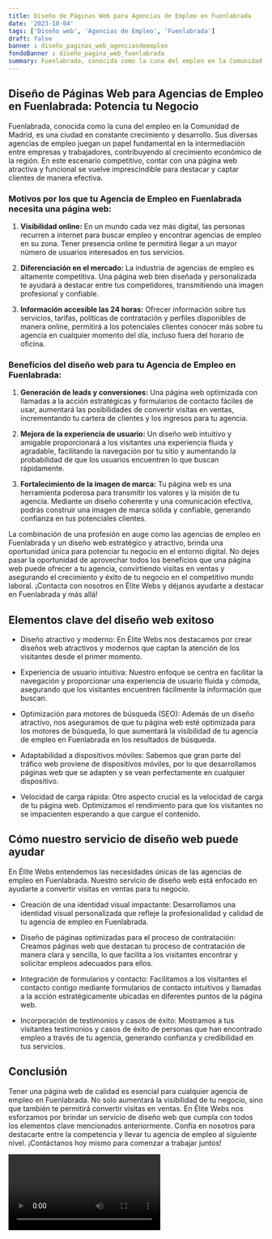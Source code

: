 ```yaml
---
title: Diseño de Páginas Web para Agencias de Empleo en Fuenlabrada
date: '2023-10-04'
tags: ['Diseño web', 'Agencias de Empleo', 'Fuenlabrada']
draft: false
banner : diseño_paginas_web_agenciasdeempleo
fondoBanner : diseño_pagina_web_fuenlabrada
summary: Fuenlabrada, conocida como la cuna del empleo en la Comunidad de Madrid, es una ciudad en constante crecimiento y desarrollo. Sus diversas agencias de empleo juegan un papel fundamental en la intermediación entre empresas y trabajadores, contribuyendo al crecimiento económico de la región. En este escenario competitivo, contar con una página web atractiva y funcional se vuelve imprescindible para destacar y captar clientes de manera efectiva. 
---
```


## Diseño de Páginas Web para Agencias de Empleo en Fuenlabrada: Potencia tu Negocio

Fuenlabrada, conocida como la cuna del empleo en la Comunidad de Madrid, es una ciudad en constante crecimiento y desarrollo. Sus diversas agencias de empleo juegan un papel fundamental en la intermediación entre empresas y trabajadores, contribuyendo al crecimiento económico de la región. En este escenario competitivo, contar con una página web atractiva y funcional se vuelve imprescindible para destacar y captar clientes de manera efectiva. 

### Motivos por los que tu Agencia de Empleo en Fuenlabrada necesita una página web:

1. **Visibilidad online:** En un mundo cada vez más digital, las personas recurren a internet para buscar empleo y encontrar agencias de empleo en su zona. Tener presencia online te permitirá llegar a un mayor número de usuarios interesados en tus servicios.

2. **Diferenciación en el mercado:** La industria de agencias de empleo es altamente competitiva. Una página web bien diseñada y personalizada te ayudará a destacar entre tus competidores, transmitiendo una imagen profesional y confiable.

3. **Información accesible las 24 horas:** Ofrecer información sobre tus servicios, tarifas, políticas de contratación y perfiles disponibles de manera online, permitirá a los potenciales clientes conocer más sobre tu agencia en cualquier momento del día, incluso fuera del horario de oficina.

### Beneficios del diseño web para tu Agencia de Empleo en Fuenlabrada:

1. **Generación de leads y conversiones:** Una página web optimizada con llamadas a la acción estratégicas y formularios de contacto fáciles de usar, aumentará las posibilidades de convertir visitas en ventas, incrementando tu cartera de clientes y los ingresos para tu agencia.

2. **Mejora de la experiencia de usuario:** Un diseño web intuitivo y amigable proporcionará a los visitantes una experiencia fluida y agradable, facilitando la navegación por tu sitio y aumentando la probabilidad de que los usuarios encuentren lo que buscan rápidamente.

3. **Fortalecimiento de la imagen de marca:** Tu página web es una herramienta poderosa para transmitir los valores y la misión de tu agencia. Mediante un diseño coherente y una comunicación efectiva, podrás construir una imagen de marca sólida y confiable, generando confianza en tus potenciales clientes.

La combinación de una profesión en auge como las agencias de empleo en Fuenlabrada y un diseño web estratégico y atractivo, brinda una oportunidad única para potenciar tu negocio en el entorno digital. No dejes pasar la oportunidad de aprovechar todos los beneficios que una página web puede ofrecer a tu agencia, convirtiendo visitas en ventas y asegurando el crecimiento y éxito de tu negocio en el competitivo mundo laboral. ¡Contacta con nosotros en Élite Webs y déjanos ayudarte a destacar en Fuenlabrada y más allá!

<GifSeo />

<Cta />

## Elementos clave del diseño web exitoso

- Diseño atractivo y moderno: En Élite Webs nos destacamos por crear diseños web atractivos y modernos que captan la atención de los visitantes desde el primer momento.

- Experiencia de usuario intuitiva: Nuestro enfoque se centra en facilitar la navegación y proporcionar una experiencia de usuario fluida y cómoda, asegurando que los visitantes encuentren fácilmente la información que buscan.

- Optimización para motores de búsqueda (SEO): Además de un diseño atractivo, nos aseguramos de que tu página web esté optimizada para los motores de búsqueda, lo que aumentará la visibilidad de tu agencia de empleo en Fuenlabrada en los resultados de búsqueda.

- Adaptabilidad a dispositivos móviles: Sabemos que gran parte del tráfico web proviene de dispositivos móviles, por lo que desarrollamos páginas web que se adapten y se vean perfectamente en cualquier dispositivo.

- Velocidad de carga rápida: Otro aspecto crucial es la velocidad de carga de tu página web. Optimizamos el rendimiento para que los visitantes no se impacienten esperando a que cargue el contenido.

## Cómo nuestro servicio de diseño web puede ayudar

En Élite Webs entendemos las necesidades únicas de las agencias de empleo en Fuenlabrada. Nuestro servicio de diseño web está enfocado en ayudarte a convertir visitas en ventas para tu negocio. 

- Creación de una identidad visual impactante: Desarrollamos una identidad visual personalizada que refleje la profesionalidad y calidad de tu agencia de empleo en Fuenlabrada.

- Diseño de páginas optimizadas para el proceso de contratación: Creamos páginas web que destacan tu proceso de contratación de manera clara y sencilla, lo que facilita a los visitantes encontrar y solicitar empleos adecuados para ellos.

- Integración de formularios y contacto: Facilitamos a los visitantes el contacto contigo mediante formularios de contacto intuitivos y llamadas a la acción estratégicamente ubicadas en diferentes puntos de la página web.

- Incorporación de testimonios y casos de éxito: Mostramos a tus visitantes testimonios y casos de éxito de personas que han encontrado empleo a través de tu agencia, generando confianza y credibilidad en tus servicios.

## Conclusión

Tener una página web de calidad es esencial para cualquier agencia de empleo en Fuenlabrada. No solo aumentará la visibilidad de tu negocio, sino que también te permitirá convertir visitas en ventas. En Élite Webs nos esforzamos por brindar un servicio de diseño web que cumpla con todos los elementos clave mencionados anteriormente. Confía en nosotros para destacarte entre la competencia y llevar tu agencia de empleo al siguiente nivel. ¡Contáctanos hoy mismo para comenzar a trabajar juntos!

<Video />

<CtaBot job='Agencias de Empleo' city='Fuenlabrada'/>

<Gmaps query='Fuenlabrada+españa+maps' />